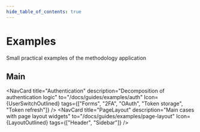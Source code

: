```yaml
---
hide_table_of_contents: true
---
```


# Examples

<p class="summary">
Small practical examples of the methodology application
</p>

## Main


<NavCard
    title="Authentication"
    description="Decomposition of authentication logic"
    to="/docs/guides/examples/auth"
    Icon={UserSwitchOutlined}
    tags={["Forms", "2FA", "OAuth", "Token storage", "Token refresh"]}
/>
<NavCard
    title="PageLayout"
    description="Main cases with page layout widgets"
    to="/docs/guides/examples/page-layout"
    Icon={LayoutOutlined}
    tags={["Header", "Sidebar"]}
/>
<NavCard
    title="Types"
    description="Where should we locate types? Which kind of types exists in the context of FSD?"
    to="/docs/guides/examples/types"
    Icon={FontSizeOutlined}
/>

